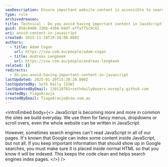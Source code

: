```yaml
---
seoDescription: Ensure important website content is accessible to search engines by placing it within normal HTML code for optimal indexing.
type: rule
archivedreason:
title: Technical - Do you avoid having important content in JavaScript?
guid: 858c0408-33bb-4366-b9d7-effa775c9c42
uri: avoid-content-in-javascript
created: 2015-11-10T19:28:08.000Z
authors:
  - title: Adam Cogan
    url: https://ssw.com.au/people/adam-cogan
  - title: Andreas Lengkeek
    url: https://ssw.com.au/people/andreas-lengkeek
related: []
redirects:
  - do-you-avoid-having-important-content-in-javascript
lastUpdated: 2025-01-20T15:30:20.000Z
lastUpdatedBy: Seth Daily [SSW]
lastUpdatedByEmail: 130118701+sethdaily@users.noreply.github.com
createdBy: TiagoAraujo
createdByEmail: TiagoAraujo@ssw.com.au
---
```


<introEmbed
  body={<>
JavaScript is becoming more and more in common the sites we build everyday. We use them for fancy menus, dropdowns or scroll overs, even the whole website can be written in JavaScript.

However, sometimes search engines can't read JavaScript in all of our pages. It's known that Google can index some content inside JavaScript, but not all. If you keep important information that should show up in Google searches, you must make sure it is placed inside normal HTML so that you know it will be indexed. This keeps the code clean and helps search engines index pages.
  </>}
/>
